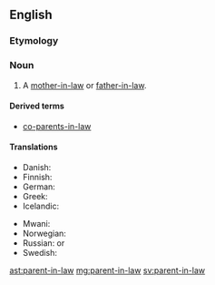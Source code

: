 ==English==

===Etymology===
{{suffix|en|parent|in-law}}

===Noun===
{{en-noun|parents-in-law}}

# A [[mother-in-law]] or [[father-in-law]].

====Derived terms====
* {{lb|en|uncommon}} [[co-parents-in-law]]

====Translations====
{{trans-top|mother-in-law or father-in-law}}
* Danish: {{t+|da|svigerforældre|p}}
* Finnish: {{t+|fi|appivanhemmat|p}}
* German: {{t|de|Schwiegerelternteil|n}}
* Greek: {{qualifier|plural}} {{t+|el|πεθερικά|n-p}}
* Icelandic: {{t+|is|tengdaforeldrar|m-p}}
{{trans-mid}}
* Mwani: {{t|wmw|mukwe}}
* Norwegian: {{t|no|svigerforeldre|p}}
* Russian: {{qualifier|no exact term exists, see translations of}} {{l|en|mother-in-law}} or {{l|en|father-in-law}}
* Swedish: {{t+|sv|svärförälder|c}}
{{trans-bottom}}

[[ast:parent-in-law]]
[[mg:parent-in-law]]
[[sv:parent-in-law]]